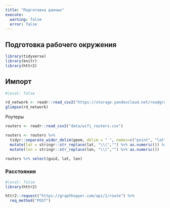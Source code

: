 ```yaml
---
title: "Подготовка данных"
execute: 
  warning: false
  error: false
---
```


## Подготовка рабочего окружения

```r
library(tidyverse)
library(knitr)
library(httr2)
```

## Импорт

```r
#|eval: false 

rd_network <- readr::read_csv2("https://storage.yandexcloud.net/roadgraph/road_network.csv")
glimpse(rd_network)

```

Роутеры

```r

routers <- readr::read_csv2("data/wifi_routers.csv")

routers <- routers %>% 
  tidyr::separate_wider_delim(geom, delim = " ", names=c("point", "lat", "lon")) %>% 
  mutate(lat = stringr::str_replace(lat, "\\(","") %>% as.numeric()) %>% 
  mutate(lon = stringr::str_replace(lon, "\\)","") %>% as.numeric())

routers %>% select(guid, lat, lon)

```

### Расстояния

```r
#|eval: false
library(httr2)

httr2::request("https://graphhopper.com/api/1/route") %>% 
  req_method("POST")
  
```